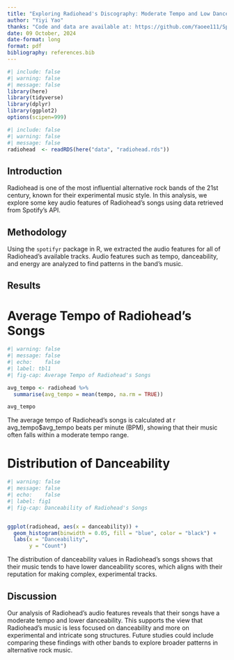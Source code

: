 ```yaml
---
title: "Exploring Radiohead's Discography: Moderate Tempo and Low Danceability as Key Features"
author: "Yiyi Yao"
thanks: "Code and data are available at: https://github.com/Yaoee111/Spotify"
date: 09 October, 2024
date-format: long
format: pdf
bibliography: references.bib
---
```


```r
#| include: false
#| warning: false
#| message: false
library(here)
library(tidyverse)
library(dplyr)
library(ggplot2)
options(scipen=999)
```

```r
#| include: false
#| warning: false
#| message: false
radiohead  <- readRDS(here("data", "radiohead.rds"))
```

## Introduction

Radiohead is one of the most influential alternative rock bands of the 21st century, known for their experimental music style. In this analysis, we explore some key audio features of Radiohead's songs using data retrieved from Spotify’s API.

## Methodology

Using the `spotifyr` package in R, we extracted the audio features for all of Radiohead’s available tracks. Audio features such as tempo, danceability, and energy are analyzed to find patterns in the band's music.

## Results

# Average Tempo of Radiohead's Songs

```r
#| warning: false
#| message: false
#| echo:    false
#| label: tbl1
#| fig-cap: Average Tempo of Radiohead's Songs

avg_tempo <- radiohead %>%
  summarise(avg_tempo = mean(tempo, na.rm = TRUE))

avg_tempo
```

The average tempo of Radiohead’s songs is calculated at r avg_tempo$avg_tempo beats per minute (BPM), showing that their music often falls within a moderate tempo range.

# Distribution of Danceability

```r
#| warning: false
#| message: false
#| echo:    false
#| label: fig1
#| fig-cap: Danceability of Radiohead's Songs


ggplot(radiohead, aes(x = danceability)) +
  geom_histogram(binwidth = 0.05, fill = "blue", color = "black") +
  labs(x = "Danceability",
       y = "Count")
```

The distribution of danceability values in Radiohead's songs shows that their music tends to have lower danceability scores, which aligns with their reputation for making complex, experimental tracks.

## Discussion

Our analysis of Radiohead's audio features reveals that their songs have a moderate tempo and lower danceability. This supports the view that Radiohead's music is less focused on danceability and more on experimental and intricate song structures. Future studies could include comparing these findings with other bands to explore broader patterns in alternative rock music.
